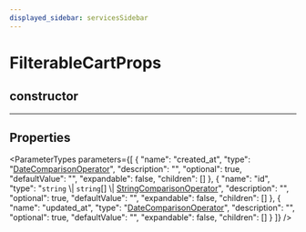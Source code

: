 ```yaml
---
displayed_sidebar: servicesSidebar
---
```



# FilterableCartProps

## constructor

___

## Properties

<ParameterTypes parameters={[
  {
    "name": "created_at",
    "type": "[DateComparisonOperator](services.DateComparisonOperator.mdx)",
    "description": "",
    "optional": true,
    "defaultValue": "",
    "expandable": false,
    "children": []
  },
  {
    "name": "id",
    "type": "`string` \\| `string`[] \\| [StringComparisonOperator](services.StringComparisonOperator.mdx)",
    "description": "",
    "optional": true,
    "defaultValue": "",
    "expandable": false,
    "children": []
  },
  {
    "name": "updated_at",
    "type": "[DateComparisonOperator](services.DateComparisonOperator.mdx)",
    "description": "",
    "optional": true,
    "defaultValue": "",
    "expandable": false,
    "children": []
  }
]} />
